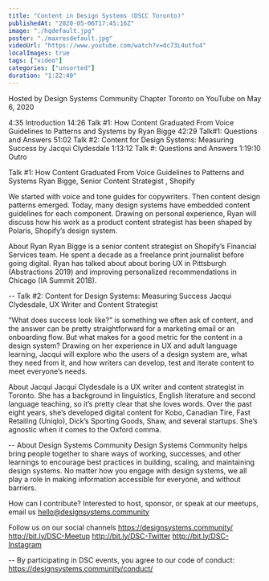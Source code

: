 ```yaml
---
title: "Content in Design Systems (DSCC Toronto)"
publishedAt: "2020-05-06T17:45:16Z"
image: "./hqdefault.jpg"
poster: "./maxresdefault.jpg"
videoUrl: "https://www.youtube.com/watch?v=dc73L4utfu4"
localImages: true
tags: ["video"]
categories: ["unsorted"]
duration: "1:22:40"
---
```

Hosted by Design Systems Community Chapter Toronto
on YouTube
on May 6, 2020

4:35 Introduction
14:26 Talk #1: How Content Graduated From Voice Guidelines to Patterns and Systems by Ryan Bigge
42:29 Talk#1: Questions and Answers
51:02 Talk #2: Content for Design Systems: Measuring Success by Jacqui Clydesdale
1:13:12 Talk #: Questions and Answers
1:19:10 Outro

Talk #1: How Content Graduated From Voice Guidelines to Patterns and Systems
Ryan Bigge, Senior Content Strategist , Shopify

We started with voice and tone guides for copywriters. Then content design patterns emerged. Today, many design systems have embedded content guidelines for each component. Drawing on personal experience, Ryan will discuss how his work as a product content strategist has been shaped by Polaris, Shopify’s design system.

About Ryan
Ryan Bigge is a senior content strategist on Shopify’s Financial Services team. He spent a decade as a freelance print journalist before going digital. Ryan has talked about about boring UX in Pittsburgh (Abstractions 2019) and improving personalized recommendations in Chicago (IA Summit 2018).

--
Talk #2: Content for Design Systems: Measuring Success
Jacqui Clydesdale, UX Writer and Content Strategist

“What does success look like?” is something we often ask of content, and the answer can be pretty straightforward for a marketing email or an onboarding flow. But what makes for a good metric for the content in a design system? Drawing on her experience in UX and adult language learning, Jacqui will explore who the users of a design system are, what they need from it, and how writers can develop, test and iterate content to meet everyone’s needs.

About Jacqui
Jacqui Clydesdale is a UX writer and content strategist in Toronto. She has a background in linguistics, English literature and second language teaching, so it’s pretty clear that she loves words. Over the past eight years, she’s developed digital content for Kobo, Canadian Tire, Fast Retailing (Uniqlo), Dick’s Sporting Goods, Shaw, and several startups. She’s agnostic when it comes to the Oxford comma.

--
About Design Systems Community
Design Systems Community helps bring people together to share ways of working, successes, and other learnings to encourage best practices in building, scaling, and maintaining design systems. No matter how you engage with design systems, we all play a role in making information accessible for everyone, and without barriers.

How can I contribute?
Interested to host, sponsor, or speak at our meetups, email us hello@designsystems.community

Follow us on our social channels
https://designsystems.community/
http://bit.ly/DSC-Meetup
http://bit.ly/DSC-Twitter
http://bit.ly/DSC-Instagram

--
By participating in DSC events, you agree to our code of conduct: https://designsystems.community/conduct/
